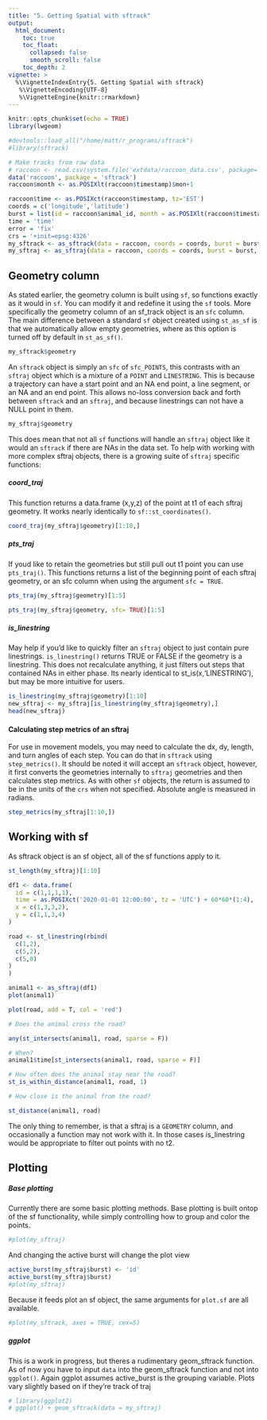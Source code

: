 ```yaml
---
title: "5. Getting Spatial with sftrack"
output:
  html_document:
    toc: true
    toc_float:
      collapsed: false
      smooth_scroll: false
    toc_depth: 2
vignette: >
  %\VignetteIndexEntry{5. Getting Spatial with sftrack}
   %\VignetteEncoding{UTF-8}
   %\VignetteEngine{knitr::rmarkdown}
---
```

```r
knitr::opts_chunk$set(echo = TRUE)
library(lwgeom)
```

```r
#devtools::load_all("/home/matt/r_programs/sftrack")
#library(sftrack)

# Make tracks from raw data
# raccoon <- read.csv(system.file('extdata/raccoon_data.csv', package='sftrack'))
data('raccoon', package = 'sftrack')
raccoon$month <- as.POSIXlt(raccoon$timestamp)$mon+1

raccoon$time <- as.POSIXct(raccoon$timestamp, tz='EST')
coords = c('longitude','latitude')
burst = list(id = raccoon$animal_id, month = as.POSIXlt(raccoon$timestamp)$mon+1)
time = 'time'
error = 'fix'
crs = '+init=epsg:4326'
my_sftrack <- as_sftrack(data = raccoon, coords = coords, burst = burst, time = time, error = error, crs = crs)
my_sftraj <- as_sftraj(data = raccoon, coords = coords, burst = burst, time = time, error = error, crs = crs)
```
## Geometry column  

As stated earlier, the geometry column is built using `sf`, so functions exactly as it would in `sf`. You can modify it and redefine it using the `sf` tools. More specifically the geometry column of an sf_track object is an `sfc` column. The main difference between a standard `sf` object created using `st_as_sf` is that we automatically allow empty geometries, where as this option is turned off by default in `st_as_sf()`.  
```r
my_sftrack$geometry
```

An `sftrack` object is simply an `sfc` of `sfc_POINTS`, this contrasts with an `sftraj` object which is a mixture of a `POINT` and `LINESTRING`. This is because a trajectory can have a start point and an NA end point, a line segment, or an NA and an end point. This allows no-loss conversion back and forth between `sftrack` and an `sftraj`, and because linestrings can not have a NULL point in them.

```r
my_sftraj$geometry
```

This does mean that not all `sf` functions will handle an `sftraj` object like it would an `sftrack` if there are NAs in the data set. To help with working with more complex sftraj objects, there is a growing suite of `sftraj` specific functions:

##### coord_traj 
This function returns a data.frame (x,y,z) of the point at t1 of each sftraj geometry. It works nearly identically to `sf::st_coordinates()`.

```r
coord_traj(my_sftraj$geometry)[1:10,]
```

##### pts_traj 
If youd like to retain the geometries but still pull out t1 point you can use `pts_traj()`. This functions returns a list of the beginning point of each sftraj geometry, or an sfc column when using the argument `sfc = TRUE`.

```r
pts_traj(my_sftraj$geometry)[1:5]

pts_traj(my_sftraj$geometry, sfc= TRUE)[1:5]
```

##### is_linestring 
May help if you'd like to quickly filter an `sftraj` object to just contain pure linestrings. `is_linestring()` returns TRUE or FALSE if the geometry is a linestring. This does not recalculate anything, it just filters out steps that contained NAs in either phase. Its nearly identical to st_is(x,'LINESTRING'), but may be more intuitive for users.

```r
is_linestring(my_sftraj$geometry)[1:10]
new_sftraj <- my_sftraj[is_linestring(my_sftraj$geometry),]
head(new_sftraj)
```

#### Calculating step metrics of an sftraj
For use in movement models, you may need to calculate the dx, dy, length, and turn angles of each step. You can do that in `sftrack` using `step_metrics()`. It should be noted it will accept an `sftrack` object, however, it first converts the geometries internally to `sftraj` geometries and then calculates step metrics. As with other `sf` objects, the return is assumed to be in the units of the `crs` when not specified. Absolute angle is measured in radians.

```r
step_metrics(my_sftraj[1:10,])
```

## Working with sf

As sftrack object is an sf object, all of the sf functions apply to it.

```r
st_length(my_sftraj)[1:10]

df1 <- data.frame(
  id = c(1,1,1,1),
  time = as.POSIXct('2020-01-01 12:00:00', tz = 'UTC') + 60*60*(1:4),
  x = c(1,3,3,2),
  y = c(1,1,3,4)
)

road <- st_linestring(rbind(
  c(1,2),
  c(5,2),
  c(5,0)
)
)

animal1 <- as_sftraj(df1)
plot(animal1)

plot(road, add = T, col = 'red')

# Does the animal cross the road?

any(st_intersects(animal1, road, sparse = F))

# When?
animal1$time[st_intersects(animal1, road, sparse = F)]

# How often does the animal stay near the road?
st_is_within_distance(animal1, road, 1)

# How close is the animal from the road?

st_distance(animal1, road)
```

The only thing to remember, is that a sftraj is a `GEOMETRY` column, and occasionally a function may not work with it. In those cases is_linestring would be appropriate to filter out points with no t2.

## Plotting

##### Base plotting 
Currently there are some basic plotting methods. Base plotting is built ontop of the sf functionality, while simply controlling how to group and color the points. 


```r
#plot(my_sftraj)
```

And changing the active burst will change the plot view

```r
active_burst(my_sftraj$burst) <- 'id'
active_burst(my_sftraj$burst)
#plot(my_sftraj)
```

Because it feeds plot an sf object, the same arguments for `plot.sf` are all available. 

```r
#plot(my_sftrack, axes = TRUE, cex=5)
```


##### ggplot
This is a work in progress, but theres a rudimentary geom_sftrack function. As of now you have to input `data` into the geom_sftrack function and not into `ggplot()`.  Again ggplot assumes active_burst is the grouping variable. Plots vary slightly based on if they're track of traj

```r
# library(ggplot2)
# ggplot() + geom_sftrack(data = my_sftraj)
```




